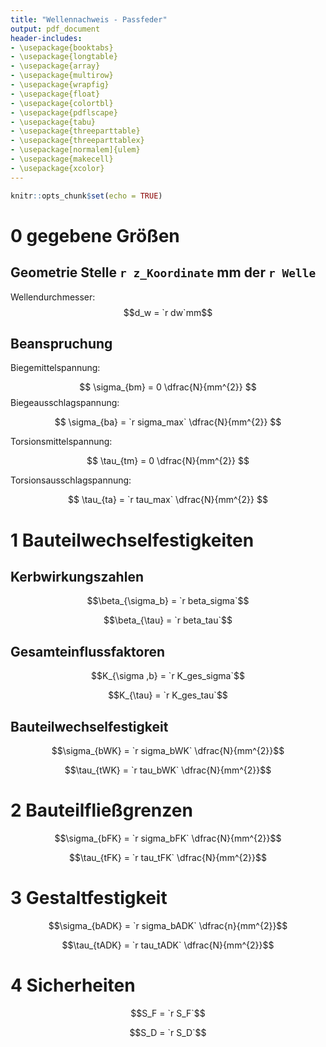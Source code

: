 ```yaml
---
title: "Wellennachweis - Passfeder"
output: pdf_document
header-includes:
- \usepackage{booktabs}
- \usepackage{longtable}
- \usepackage{array}
- \usepackage{multirow}
- \usepackage{wrapfig}
- \usepackage{float}
- \usepackage{colortbl}
- \usepackage{pdflscape}
- \usepackage{tabu}
- \usepackage{threeparttable}
- \usepackage{threeparttablex}
- \usepackage[normalem]{ulem}
- \usepackage{makecell}
- \usepackage{xcolor}
---
```


```r
knitr::opts_chunk$set(echo = TRUE)
```

# 0 gegebene Größen  
## Geometrie Stelle `r z_Koordinate` mm der `r Welle`  
Wellendurchmesser:  
$$d_w = `r dw`mm$$
 
## Beanspruchung

Biegemittelspannung:

$$
\sigma_{bm} = 0 \dfrac{N}{mm^{2}}
$$ Biegeausschlagspannung:

$$
\sigma_{ba} = `r sigma_max` \dfrac{N}{mm^{2}}
$$

Torsionsmittelspannung:

$$
\tau_{tm} = 0 \dfrac{N}{mm^{2}}
$$

Torsionsausschlagspannung:

$$
\tau_{ta} = `r tau_max` \dfrac{N}{mm^{2}}
$$

# 1 Bauteilwechselfestigkeiten

## Kerbwirkungszahlen

$$\beta_{\sigma_b} = `r beta_sigma`$$

$$\beta_{\tau} = `r beta_tau`$$

## Gesamteinflussfaktoren

$$K_{\sigma ,b} = `r K_ges_sigma`$$

$$K_{\tau} = `r K_ges_tau`$$

## Bauteilwechselfestigkeit

$$\sigma_{bWK} = `r sigma_bWK` \dfrac{N}{mm^{2}}$$

$$\tau_{tWK} = `r tau_bWK` \dfrac{N}{mm^{2}}$$

# 2 Bauteilfließgrenzen

$$\sigma_{bFK} = `r sigma_bFK` \dfrac{N}{mm^{2}}$$

$$\tau_{tFK} = `r tau_tFK` \dfrac{N}{mm^{2}}$$

# 3 Gestaltfestigkeit

$$\sigma_{bADK} = `r sigma_bADK` \dfrac{n}{mm^{2}}$$

$$\tau_{tADK} = `r tau_tADK` \dfrac{N}{mm^{2}}$$

# 4 Sicherheiten

$$S_F = `r S_F`$$

$$S_D = `r S_D`$$
